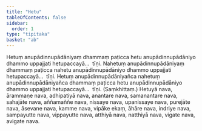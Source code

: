 ```yaml
---
title: "Hetu"
tableOfContents: false
sidebar:
  order: 1
type: "tipitaka"
basket: "ab"
---
```



<DynamicBreadcrumb />

<Division number="164">

<Paragraph number="294">
Hetuṃ anupādinnupādāniyaṃ dhammaṃ paṭicca hetu anupādinnupādāniyo dhammo uppajjati hetupaccayā…  tīṇi.
</Paragraph>

<Paragraph number="295">
Nahetuṃ anupādinnupādāniyaṃ dhammaṃ paṭicca nahetu anupādinnupādāniyo dhammo uppajjati hetupaccayā…  tīṇi.
</Paragraph>

<Paragraph number="296">
Hetuṃ anupādinnupādāniyañca nahetuṃ anupādinnupādāniyañca dhammaṃ paṭicca hetu anupādinnupādāniyo dhammo uppajjati hetupaccayā…  tīṇi. (Saṃkhittaṃ.)
</Paragraph>

</Division>
<Division number="165">

<Paragraph number="297">
Hetuyā nava, ārammaṇe nava, adhipatiyā nava, anantare nava, samanantare nava, sahajāte nava, aññamaññe nava, nissaye nava, upanissaye nava, purejāte nava, āsevane nava, kamme nava, vipāke ekaṃ, āhāre nava, indriye nava, sampayutte nava, vippayutte nava, atthiyā nava, natthiyā nava, vigate nava, avigate nava.
</Paragraph>
</Division>